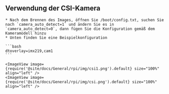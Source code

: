 

## Verwendung der CSI-Kamera

    * Nach dem Brennen des Images, öffnen Sie /boot/config.txt, suchen Sie nach `camera_auto_detect=1` und ändern Sie es in `camera_auto_detect=0`, dann fügen Sie die Konfiguration gemäß dem Kameramodell hinzu
    * Unten finden Sie eine Beispielkonfiguration

    ```bash
    dtoverlay=imx219,cam1
    ```

    <ImageView image={require('@site/docs/General/rpi/img/csi1.png').default} size="100%" align="left" />
    <ImageView image={require('@site/docs/General/rpi/img/csi.png').default} size="100%" align="left" />